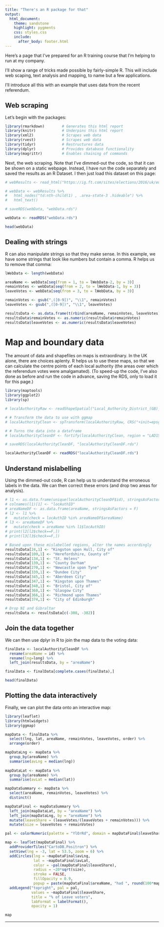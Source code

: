 ```yaml
---
title: "There's an R package for that"
output:
  html_document:
    theme: sandstone
    highlight: pygments
    css: styles.css
    include:
      after_body: footer.html
---
```


Here's a page that I've prepared for an R training course that I'm helping to run at my company.

I'll show a range of tricks made possible by fairly-simple R. This will include web scaping, text analysis and mapping, to name but a few applications.

I'll introduce all this with an example that uses data from the recent referendum.


## Web scraping

Let's begin with the packages:

```r

library(rmarkdown)        # Generates this html report
library(knitr)            # Underpins this html report
library(xml2)             # Scrapes web data
library(rvest)            # Scrapes web data
library(tidyr)            # Restructures data
library(dplyr)            # Provides database functionality
library(magrittr)         # Enables chaining of commands
```

Next, the web scraping. Note that I've dimmed-out the code, so that it can be shown on a static webpage. Instead, I have run the code separately and saved the results as an R Dataset. I then just load this dataset on this page:

```r

# webResults <- read_html("https://ig.ft.com/sites/elections/2016/uk/eu-referendum/")

# webData <- webResults %>%
#   html_nodes("td:nth-child(1) , .area-state-3 .hideable") %>%
#   html_text()

# saveRDS(webData, "webData.rds")

webData <- readRDS("webData.rds")

head(webData)
```

## Dealing with strings

R can also manipulate strings so that they make sense. In this example, we have some strings that look like numbers but contain a comma. R helps us to remove that comma:

```r

lWebData <- length(webData)

areaName <- webData[seq(from = 1, to = lWebData-2, by = 3)]
remainVotes <- webData[seq(from = 2, to = lWebData-1, by = 3)]
leaveVotes <- webData[seq(from = 3, to = lWebData, by = 3)]

remainVotes <- gsub(",([0-9])", "\\1", remainVotes)
leaveVotes <- gsub(",([0-9])", "\\1", leaveVotes)

resultsData <- as.data.frame(t(rbind(areaName, remainVotes, leaveVotes)), stringsAsFactors = F)
resultsData$remainVotes <- as.numeric(resultsData$remainVotes)
resultsData$leaveVotes <- as.numeric(resultsData$leaveVotes)
```

# Map and boundary data

The amount of data and shapefiles on maps is extraordinary. In the UK alone, there are choices aplenty. R helps us to use these maps, so that we can calculate the centre points of each local authority (the areas over which the referendum votes were amalgamated). (To speed-up the code, I've also done as before and run the code in advance, saving the RDS, only to load it for this page.)

```r

library(maptools)
library(ggplot2)
library(sp)

# localAuthorityRaw <- readShapeSpatial("Local_Authority_District_(GB)_2015_boundaries_(generalised_clipped)/LAD_DEC_2015_GB_BGC.shp", proj4string=CRS("+init=epsg:27700"))

# # Transform the data to use with ggmap
# localAuthorityClean <- spTransform(localAuthorityRaw, CRS("+init=epsg:4326"))

# # Turns the data into a dataframe
# localAuthorityCleanDF <- fortify(localAuthorityClean, region = "LAD15NM")

# saveRDS(localAuthorityCleanDF, "localAuthorityCleanDF.rds")

localAuthorityCleanDF <- readRDS("localAuthorityCleanDF.rds")
```

## Understand mislabelling

Using the dimmed-out code, R can help us to understand the erroneous labels in the data. We can then correct these errors (and drop two areas for analysis).

```r

# l1 <- as.data.frame(unique(localAuthorityCleanDF$id), stringsAsFactors = F)
# colnames(l1)[1] <- "locAuthID"
# areaNameDF <- as.data.frame(areaName, stringsAsFactors = F)
# l2 <- l1 %>% 
#   mutate(check = locAuthID %in% areaNameDF$areaName)
# l3 <- areaNameDF %>% 
#   mutate(check = areaName %in% l1$locAuthID)
# print(l2[l2$check==F,])
# print(l3[l3$check==F,])

# Based upon these mislabelled regions, alter the names accordingly
resultsData[24,1] <- "Kingston upon Hull, City of"
resultsData[109,1] <- "Herefordshire, County of"
resultsData[134,1] <- "St. Helens"
resultsData[139,1] <- "County Durham"
resultsData[270,1] <- "Newcastle upon Tyne"
resultsData[339,1] <- "Dundee City"
resultsData[345,1] <- "Aberdeen City"
resultsData[347,1] <- "Kingston upon Thames"
resultsData[348,1] <- "Bristol, City of"
resultsData[360,1] <- "Glasgow City"
resultsData[366,1] <- "Richmond upon Thames"
resultsData[374,1] <- "City of Edinburgh"

# Drop NI and Gibraltar
resultsData <- resultsData[c(-308, -382)]
```

## Join the data together

We can then use dplyr in R to join the map data to the voting data:

```r

finalData <- localAuthorityCleanDF %>%
  rename(areaName = id) %>% 
  rename(lng=long) %>% 
  left_join(resultsData, by = "areaName")

finalData <- finalData[complete.cases(finalData),]

head(finalData)
```

## Plotting the data interactively

Finally, we can plot the data onto an interactive map:

```r

library(leaflet)
library(htmlwidgets)
library(ggmap)

mapData <- finalData %>% 
  select(lng, lat, areaName, remainVotes, leaveVotes, order) %>% 
  arrange(order)

mapDataLng <- mapData %>% 
  group_by(areaName) %>% 
  summarise(avLng = median(lng))
  
mapDataLat <- mapData %>% 
  group_by(areaName) %>% 
  summarise(avLat = median(lat))

mapDataSummary <- mapData %>% 
  select(areaName, remainVotes, leaveVotes) %>% 
  distinct()

mapDataFinal <- mapDataSummary %>% 
  left_join(mapDataLat, by = "areaName") %>% 
  left_join(mapDataLng, by = "areaName") %>% 
  mutate(leaveShare = (leaveVotes/(leaveVotes + remainVotes))) %>% 
  mutate(size = leaveVotes + remainVotes)

pal <- colorNumeric(palette = "YlOrRd", domain = mapDataFinal$leaveShare)

map <- leaflet(mapDataFinal) %>%
  addProviderTiles("CartoDB.Positron") %>%
  setView(lng = -3, lat = 53.5, zoom = 6) %>%
  addCircles(lng = ~mapDataFinal$avLng, 
             lat = ~mapDataFinal$avLat, 
             color = ~pal(mapDataFinal$leaveShare), 
             radius = ~20*sqrt(size), 
             stroke = FALSE, 
             fillOpacity = 0.9,
             popup = paste(mapDataFinal$areaName, "had ", round(100*mapDataFinal$leaveShare, 1), "% voting for Leave and ", mapDataFinal$size, "total voters")) %>% 
  addLegend("topright", pal = pal,
            values = ~mapDataFinal$leaveShare,
            title = "% of Leave voters",
            labFormat = labelFormat(),
            opacity = 1)

map
```

---
